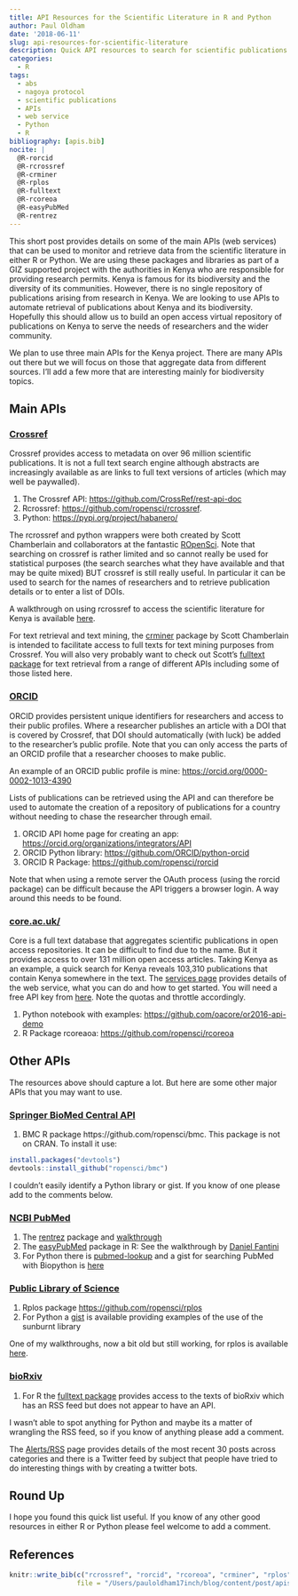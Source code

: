 ```yaml
---
title: API Resources for the Scientific Literature in R and Python
author: Paul Oldham
date: '2018-06-11'
slug: api-resources-for-scientific-literature
description: Quick API resources to search for scientific publications in R or Python.
categories:
  - R
tags:
  - abs
  - nagoya protocol
  - scientific publications
  - APIs
  - web service
  - Python
  - R
bibliography: [apis.bib]
nocite: |
  @R-rorcid
  @R-rcrossref
  @R-crminer
  @R-rplos
  @R-fulltext
  @R-rcoreoa
  @R-easyPubMed
  @R-rentrez
---
```


This short post provides details on some of the main APIs (web services) that can be used to monitor and retrieve data from the scientific literature in either R or Python. We are using these packages and libraries as part of a GIZ supported project with the authorities in Kenya who are responsible for providing research permits. Kenya is famous for its biodiversity and the diversity of its communities. However, there is no single repository of publications arising from research in Kenya. We are looking to use APIs to automate retrieval of publications about Kenya and its biodiversity. Hopefully this should allow us to build an open access virtual repository of publications on Kenya to serve the needs of researchers and the wider community. 

We plan to use three main APIs for the Kenya project. There are many APIs out there but we will focus on those that aggregate data from different sources. I'll add a few more that are interesting mainly for biodiversity topics. 

## Main APIs

### [Crossref](https://www.crossref.org/)

Crossref provides access to metadata on over 96 million scientific publications. It is not a full text search engine although abstracts are increasingly available as are links to full text versions of articles (which may well be paywalled).

1. The Crossref API: [https://github.com/CrossRef/rest-api-doc](https://github.com/CrossRef/rest-api-doc)
2. Rcrossref: [https://github.com/ropensci/rcrossref](https://github.com/ropensci/rcrossref).
3. Python: [https://pypi.org/project/habanero/](https://pypi.org/project/habanero/)

The rcrossref and python wrappers were both created by Scott Chamberlain and collaborators at the fantastic [ROpenSci](https://ropensci.org/). Note that searching on crossref is rather limited and so cannot really be used for statistical purposes (the search searches what they have available and that may be quite mixed) BUT crossref is still really useful. In particular it can be used to search for the names of researchers and to retrieve publication details or to enter a list of DOIs.

A walkthrough on using rcrossref to access the scientific literature for Kenya is available [here](https://poldham.github.io/abs/crossref.html).

For text retrieval and text mining, the [crminer](https://github.com/ropensci/crminer) package by Scott Chamberlain is intended to facilitate access to full texts for text mining purposes from Crossref. You will also very probably want to check out Scott's [fulltext package](https://github.com/ropensci/fulltext) for text retrieval from a range of different APIs including some of those listed here. 

### [ORCID](https://orcid.org/)

ORCID provides persistent unique identifiers for researchers and access to their public profiles. Where a researcher publishes an article with a DOI that is covered by Crossref, that DOI should automatically (with luck) be added to the researcher's public profile. Note that you can only access the parts of an ORCID profile that a researcher chooses to make public. 

An example of an ORCID public profile is mine: [https://orcid.org/0000-0002-1013-4390](https://orcid.org/0000-0002-1013-4390)

Lists of publications can be retrieved using the API and can therefore be used to automate the creation of a repository of publications for a country without needing to chase the researcher through email. 

1. ORCID API home page for creating an app: [https://orcid.org/organizations/integrators/API](https://orcid.org/organizations/integrators/API)
2. ORCID Python library: [https://github.com/ORCID/python-orcid](https://github.com/ORCID/python-orcid)
3. ORCID R Package: [https://github.com/ropensci/rorcid](https://github.com/ropensci/rorcid)

Note that when using a remote server the OAuth process (using the rorcid package) can be difficult because the API triggers a browser login. A way around this needs to be found. 

### [core.ac.uk/](https://core.ac.uk/)

Core is a full text database that aggregates scientific publications in open access repositories. It can be difficult to find due to the name. But it provides access to over 131 million open access articles. Taking Kenya as an example, a quick search for Kenya reveals 103,310 publications that contain Kenya somewhere in the text. The [services page](https://core.ac.uk/services) provides details of the web service, what you can do and how to get started. You will need a free API key from [here](https://core.ac.uk/api-keys/register). Note the quotas and throttle accordingly. 

1. Python notebook with examples: [https://github.com/oacore/or2016-api-demo](https://github.com/oacore/or2016-api-demo)
2. R Package rcoreaoa: [https://github.com/ropensci/rcoreoa](https://github.com/ropensci/rcoreoa)

## Other APIs

The resources above should capture a lot. But here are some other major APIs that you may want to use.

### [Springer BioMed Central API](https://www.biomedcentral.com/getpublished/indexing-archiving-and-access-to-data)

1. BMC R package https://github.com/ropensci/bmc. This package is not on CRAN. To install it use: 

```r
install.packages("devtools")
devtools::install_github("ropensci/bmc")
```

I couldn't easily identify a Python library or gist. If you know of one please add to the comments below. 

### [NCBI PubMed](https://www.ncbi.nlm.nih.gov/pubmed/)

1. The [rentrez](https://github.com/ropensci/rentrez) package and [walkthrough](https://ropensci.org/tutorials/rentrez_tutorial/)
2. The [easyPubMed](https://github.com/cran/easyPubMed) package in R:
See the walkthrough by [Daniel Fantini](https://cran.r-project.org/web/packages/easyPubMed/vignettes/easyPM_vignette_html.html) 
3. For Python there is [pubmed-lookup](https://pypi.org/project/pubmed-lookup/) and a gist for searching PubMed with Biopython is [here](https://pypi.org/project/pubmed-lookup/)

### [Public Library of Science](https://www.plos.org/)

1. Rplos package [https://github.com/ropensci/rplos](https://github.com/ropensci/rplos)
2. For Python a [gist](https://gist.github.com/drewbuschhorn/1077318) is available providing examples of the use of the sunburnt library 

One of my walkthroughs, now a bit old but still working, for rplos is available [here](https://www.pauloldham.net/rplos-walkthrough/).

### [bioRxiv](https://www.biorxiv.org/)

1. For R the [fulltext package](https://github.com/ropensci/fulltext) provides access to the texts of bioRxiv which has an RSS feed but does not appear to have an API.

I wasn't able to spot anything for Python and maybe its a matter of wrangling the RSS feed, so if you know of anything please add a comment. 

The [Alerts/RSS](https://www.biorxiv.org/alertsrss) page provides details of the most recent 30 posts across categories and there is a Twitter feed by subject that people have tried to do interesting things with by creating a twitter bots. 

## Round Up

I hope you found this quick list useful. If you know of any other good resources in either R or Python please feel welcome to add a comment. 

## References

```r
knitr::write_bib(c("rcrossref", "rorcid", "rcoreoa", "crminer", "rplos", "bmc", "easyPubMed", "fulltext", "rentrez"), width = 60, 
                 file = "/Users/pauloldham17inch/blog/content/post/apis.bib")
```

